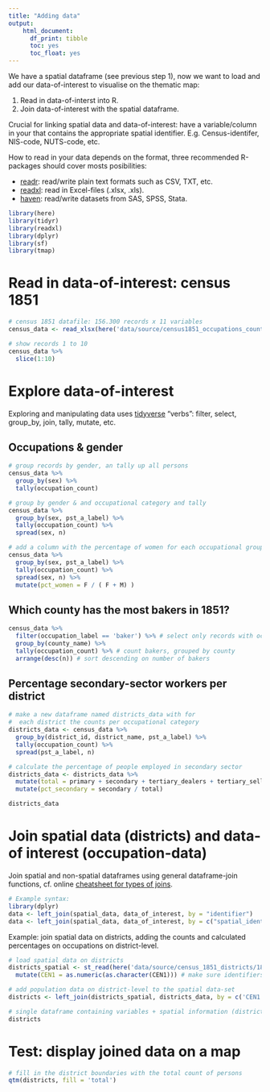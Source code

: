```yaml
---
title: "Adding data"
output: 
    html_document:
      df_print: tibble
      toc: yes
      toc_float: yes
---
```


We have a spatial dataframe (see previous step 1), now we want to load and add our data-of-interest to visualise on the thematic map:

1. Read in data-of-interst into R.
2. Join data-of-interest with the spatial dataframe.

Crucial for linking spatial data and data-of-interest: have a variable/column in your that contains the appropriate spatial identifier. E.g. Census-identifer, NIS-code, NUTS-code, etc. 

How to read in your data depends on the format, three recommended R-packages should cover mosts posibilities: 

* [readr](https://readr.tidyverse.org/): read/write plain text formats such as CSV, TXT, etc.
* [readxl](https://readxl.tidyverse.org/): read in Excel-files (.xlsx, .xls).
* [haven](https://haven.tidyverse.org/): read/write datasets from SAS, SPSS, Stata.


```r
library(here)
library(tidyr)
library(readxl)
library(dplyr)
library(sf)
library(tmap)
```

# Read in data-of-interest: census 1851

```r
# census 1851 datafile: 156.300 records x 11 variables
census_data <- read_xlsx(here('data/source/census1851_occupations_count.xlsx'))
```

```r
# show records 1 to 10
census_data %>%
  slice(1:10)
```

# Explore data-of-interest

Exploring and manipulating data uses [tidyverse](https://www.tidyverse.org/) "verbs": filter, select, group_by, join, tally, mutate, etc. 

## Occupations & gender

```r
# group records by gender, an tally up all persons
census_data %>%
  group_by(sex) %>%
  tally(occupation_count)
```


```r
# group by gender & and occupational category and tally
census_data %>%
  group_by(sex, pst_a_label) %>%
  tally(occupation_count) %>%
  spread(sex, n)
```

```r
# add a column with the percentage of women for each occupational group
census_data %>%
  group_by(sex, pst_a_label) %>%
  tally(occupation_count) %>%
  spread(sex, n) %>%
  mutate(pct_women = F / ( F + M) )
```

## Which county has the most bakers in 1851?

```r
census_data %>%
  filter(occupation_label == 'baker') %>% # select only records with occup 'baker'
  group_by(county_name) %>%
  tally(occupation_count) %>% # count bakers, grouped by county
  arrange(desc(n)) # sort descending on number of bakers
```

## Percentage secondary-sector workers per district

```r
# make a new dataframe named districts_data with for
#  each district the counts per occupational category
districts_data <- census_data %>%
  group_by(district_id, district_name, pst_a_label) %>%
  tally(occupation_count) %>%
  spread(pst_a_label, n)

# calculate the percentage of people employed in secondary sector
districts_data <- districts_data %>%
  mutate(total = primary + secondary + tertiary_dealers + tertiary_sellers + tertiary_services_professions + sector_unspecific + no_occupation) %>%
  mutate(pct_secondary = secondary / total)

districts_data
```


# Join spatial data (districts) and data-of interest (occupation-data)

Join spatial and non-spatial dataframes using general dataframe-join functions, cf. online [cheatsheet for types of joins](https://stat545.com/bit001_dplyr-cheatsheet.html).

```r
# Example syntax:
library(dplyr)
data <- left_join(spatial_data, data_of_interest, by = "identifier")
data <- left_join(spatial_data, data_of_interest, by = c("spatial_identifier" = "data_identifier"))
```

Example: join spatial data on districts, adding the counts and calculated percentages on occupations on district-level.

```r
# load spatial data on districts
districts_spatial <- st_read(here('data/source/census_1851_districts/1851EngWalesRegistrationDistrict.shp')) %>%
  mutate(CEN1 = as.numeric(as.character(CEN1))) # make sure identifiers are the same type as in the district data
```

```r
# add population data on district-level to the spatial data-set
districts <- left_join(districts_spatial, districts_data, by = c('CEN1' = 'district_id'))
```

```r
# single dataframe containing variables + spatial information (district boundaries) in geometry-column
districts
```

# Test: display joined data on a map

```r
# fill in the district boundaries with the total count of persons 
qtm(districts, fill = 'total')
```

